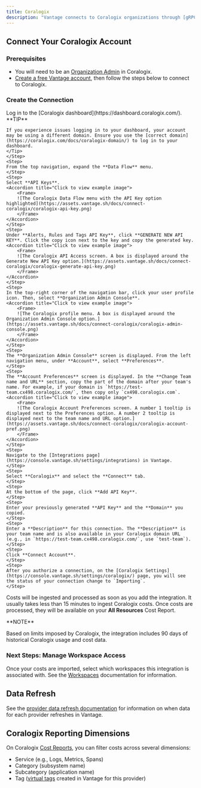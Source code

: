 ```yaml
---
title: Coralogix
description: "Vantage connects to Coralogix organizations through [gRPC API](https://grpc.io/) calls. After Vantage is authorized to access your Coralogix organization, Vantage will ingest data using the Coralogix [Data Usage Service API](https://coralogix.com/docs/data-usage-service-api/) endpoints. No access is granted to the Coralogix-connected applications. Vantage can see only usage data related to the connected services. <br /><br /> Vantage supports the Logs, Metrics, and Spans services, as well as the [application and subsystem names](https://coralogix.com/docs/application-and-subsystem-names/) for your account. The subsystem name typically refers to the environment (e.g., production, development, or staging). The application name typically refers to the name of the service or applications that send your logs, metrics, and traces. Both the subsystem and application names can be customized, so your values may be different."
---
```



## Connect Your Coralogix Account

### Prerequisites

- You will need to be an [Organization Admin](https://coralogix.com/docs/managing-your-organization-manage-admins/) in Coralogix.
- [Create a free Vantage account](https://console.vantage.sh/signup), then follow the steps below to connect to Coralogix.

### Create the Connection

<Steps>
    <Step>
    Log in to the [Coralogix dashboard](https://dashboard.coralogix.com/).
    <Tip>
    **TIP**

    If you experience issues logging in to your dashboard, your account may be using a different domain. Ensure you use the [correct domain](https://coralogix.com/docs/coralogix-domain/) to log in to your dashboard.
    </Tip>
    </Step>
    <Step>
    From the top navigation, expand the **Data Flow** menu.
    </Step>
    <Step>
    Select **API Keys**.
    <Accordion title="Click to view example image">
        <Frame>
        ![The Coralogix Data Flow menu with the API Key option highlighted](https://assets.vantage.sh/docs/connect-coralogix/coralogix-api-key.png)
        </Frame>
    </Accordion>
    </Step>
    <Step>
    Under **Alerts, Rules and Tags API Key**, click **GENERATE NEW API KEY**. Click the copy icon next to the key and copy the generated key.
    <Accordion title="Click to view example image">
        <Frame>
        ![The Coralogix API Access screen. A box is displayed around the Generate New API Key option.](https://assets.vantage.sh/docs/connect-coralogix/coralogix-generate-api-key.png)
        </Frame>
    </Accordion>
    </Step>
    <Step>
    In the top-right corner of the navigation bar, click your user profile icon. Then, select **Organization Admin Console**.
    <Accordion title="Click to view example image">
        <Frame>
        ![The Coralogix profile menu. A box is displayed around the Organization Admin Console option.](https://assets.vantage.sh/docs/connect-coralogix/coralogix-admin-console.png)
        </Frame>
    </Accordion>
    </Step>
    <Step>
    The **Organization Admin Console** screen is displayed. From the left navigation menu, under **Account**, select **Preferences**.
    </Step>
    <Step>
    The **Account Preferences** screen is displayed. In the **Change Team name and URL** section, copy the part of the domain after your team's name. For example, if your domain is `https://test-team.cx498.coralogix.com/`, then copy only `cx498.coralogix.com`.
    <Accordion title="Click to view example image">
        <Frame>
        ![The Coralogix Account Preferences screen. A number 1 tooltip is displayed next to the Preferences option. A number 2 tooltip is displayed next to the team name and URL option.](https://assets.vantage.sh/docs/connect-coralogix/coralogix-account-pref.png)
        </Frame>
    </Accordion>
    </Step>
    <Step>
    Navigate to the [Integrations page](https://console.vantage.sh/settings/integrations) in Vantage.
    </Step>
    <Step>
    Select **Coralogix** and select the **Connect** tab.
    </Step>
    <Step>
    At the bottom of the page, click **Add API Key**.
    </Step>
    <Step>
    Enter your previously generated **API Key** and the **Domain** you copied.
    </Step>
    <Step>
    Enter a **Description** for this connection. The **Description** is your team name and is also available in your Coralogix domain URL (e.g., in `https://test-team.cx498.coralogix.com/`, use `test-team`).
    </Step>
    <Step>
    Click **Connect Account**.
    </Step>
    <Step>
    After you authorize a connection, on the [Coralogix Settings](https://console.vantage.sh/settings/coralogix/) page, you will see the status of your connection change to `Importing`.
    </Step>
</Steps>

Costs will be ingested and processed as soon as you add the integration. It usually takes less than 15 minutes to ingest Coralogix costs. Once costs are processed, they will be available on your **All Resources** Cost Report.

<Info>
**NOTE**

Based on limits imposed by Coralogix, the integration includes 90 days of historical Coralogix usage and cost data.
</Info>

### Next Steps: Manage Workspace Access

Once your costs are imported, select which workspaces this integration is associated with. See the [Workspaces](/workspaces#manage-workspace-provider-integrations) documentation for information.

## Data Refresh

See the [provider data refresh documentation](/provider_data_refresh) for information on when data for each provider refreshes in Vantage.

## Coralogix Reporting Dimensions

On Coralogix [Cost Reports](/cost_reports/), you can filter costs across several dimensions:

- Service (e.g., Logs, Metrics, Spans)
- Category (subsystem name)
- Subcategory (application name)
- Tag ([virtual tags](/tagging) created in Vantage for this provider)


